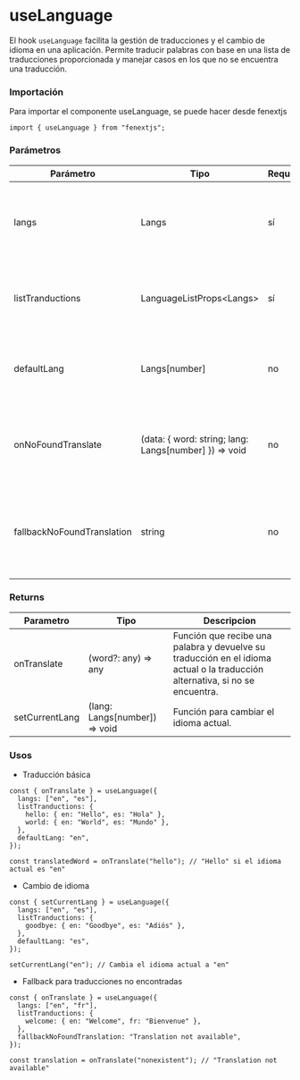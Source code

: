 # useLanguage

El hook `useLanguage` facilita la gestión de traducciones y el cambio de idioma en una aplicación. Permite traducir palabras con base en una lista de traducciones proporcionada y manejar casos en los que no se encuentra una traducción.

### Importación

Para importar el componente useLanguage, se puede hacer desde fenextjs

```tsx copy
import { useLanguage } from "fenextjs";
```

### Parámetros

| Parámetro                  | Tipo                                                     | Requerido | Default | Descripcion                                                                                           |
| -------------------------- | -------------------------------------------------------- | --------- | ------- | ----------------------------------------------------------------------------------------------------- |
| langs                      | Langs                                                    | sí        |         | Lista de idiomas disponibles en la aplicación, definida como un array de strings.                     |
| listTranductions           | LanguageListProps\<Langs\>                               | sí        |         | Un objeto que contiene las traducciones organizadas por palabra e idioma.                             |
| defaultLang                | Langs[number]                                            | no        |         | Idioma predeterminado que se usará si no se ha seleccionado otro idioma.                              |
| onNoFoundTranslate         | (data: \{ word: string; lang: Langs[number] \}) =\> void | no        |         | Función que se ejecuta cuando no se encuentra una traducción para una palabra específica.             |
| fallbackNoFoundTranslation | string                                                   | no        |         | Traducción alternativa que se usará cuando no se encuentre la traducción específica para una palabra. |

### Returns

| Parametro      | Tipo                           | Descripcion                                                                                                                  |
| -------------- | ------------------------------ | ---------------------------------------------------------------------------------------------------------------------------- |
| onTranslate    | (word?: any) =\> any           | Función que recibe una palabra y devuelve su traducción en el idioma actual o la traducción alternativa, si no se encuentra. |
| setCurrentLang | (lang: Langs[number]) =\> void | Función para cambiar el idioma actual.                                                                                       |

### Usos

- Traducción básica

```tsx copy
const { onTranslate } = useLanguage({
  langs: ["en", "es"],
  listTranductions: {
    hello: { en: "Hello", es: "Hola" },
    world: { en: "World", es: "Mundo" },
  },
  defaultLang: "en",
});

const translatedWord = onTranslate("hello"); // "Hello" si el idioma actual es "en"
```

- Cambio de idioma

```tsx copy
const { setCurrentLang } = useLanguage({
  langs: ["en", "es"],
  listTranductions: {
    goodbye: { en: "Goodbye", es: "Adiós" },
  },
  defaultLang: "es",
});

setCurrentLang("en"); // Cambia el idioma actual a "en"
```

- Fallback para traducciones no encontradas

```tsx copy
const { onTranslate } = useLanguage({
  langs: ["en", "fr"],
  listTranductions: {
    welcome: { en: "Welcome", fr: "Bienvenue" },
  },
  fallbackNoFoundTranslation: "Translation not available",
});

const translation = onTranslate("nonexistent"); // "Translation not available"
```
